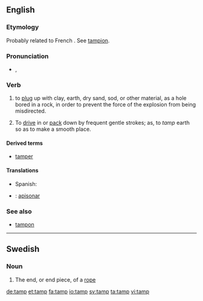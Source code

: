 ==English==

===Etymology===
Probably related to French {{term|tamponner||to plug or stop|lang=fr}}. See [[tampion]].
: {{etystub}}

===Pronunciation===
* {{a|UK}} {{IPA|/tæmp/}}, {{SAMPA|/t{mp/}}

===Verb===
{{en-verb|tamps|tamping|tamped|tamped}}

# {{context|blasting}} to [[plug]] up with clay, earth, dry sand, sod, or other material, as a hole bored in a rock, in order to prevent the force of the explosion from being misdirected.
# To [[drive]] in or [[pack]] down by frequent gentle strokes; as, to ''tamp'' earth so as to make a smooth place.

====Derived terms====
* [[tamper]]

====Translations====
{{trans-top|to plug up with clay or other material}}
{{trans-mid}}
{{trans-bottom}}

{{trans-top|to pack down}}
* Spanish: {{t|es|apisonar}}
{{trans-mid}}
{{trans-bottom}}
{{checktrans-top}}
* {{ttbc|es}}: [[apisonar]]
{{trans-bottom}}

===See also===
* [[tampon]]

----

==Swedish==

===Noun===
{{sv-noun|g=c}}
{{sv-noun-reg-ar}}

# The end, or end piece, of a [[rope]]

[[de:tamp]]
[[et:tamp]]
[[fa:tamp]]
[[io:tamp]]
[[sv:tamp]]
[[ta:tamp]]
[[vi:tamp]]